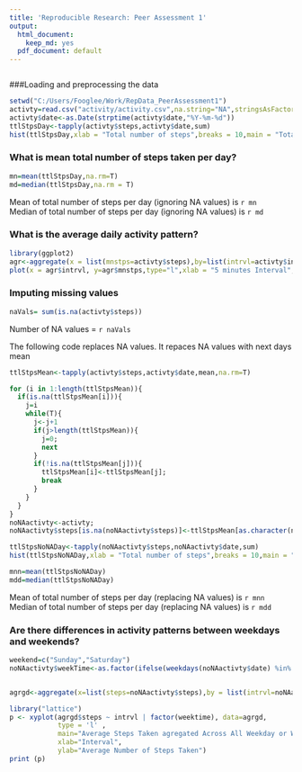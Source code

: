 ```yaml
---
title: 'Reproducible Research: Peer Assessment 1'
output:
  html_document:
    keep_md: yes
  pdf_document: default
---
```

```r


```

###Loading and preprocessing the data

```r
setwd("C:/Users/Fooglee/Work/RepData_PeerAssessment1")
activty=read.csv("activity/activity.csv",na.string="NA",stringsAsFactor=F)
activty$date<-as.Date(strptime(activty$date,"%Y-%m-%d"))
ttlStpsDay<-tapply(activty$steps,activty$date,sum)
hist(ttlStpsDay,xlab = "Total number of steps",breaks = 10,main = "Total number of steps taken each day")

```
     
### What is mean total number of steps taken per day?
```r
mn=mean(ttlStpsDay,na.rm=T)
md=median(ttlStpsDay,na.rm = T)
```
Mean of total number of steps per day (ignoring NA values) is `r mn`  
Median of total number of steps per day (ignoring NA values) is `r md`

### What is the average daily activity pattern?

```r
library(ggplot2)
agr<-aggregate(x = list(mnstps=activty$steps),by=list(intrvl=activty$interval),FUN = mean,na.rm=T)
plot(x = agr$intrvl, y=agr$mnstps,type="l",xlab = "5 minutes Interval", ylab = "Average number of steps taken",main ="Average Number of Steps Taken Averaged Across All Days",xlim=c(0,2500),ylim=c(0,200))

```

### Imputing missing values

```r
naVals= sum(is.na(activty$steps))
```
Number of NA values = `r naVals`

The following code replaces NA values. It repaces NA values with next days mean

```r
ttlStpsMean<-tapply(activty$steps,activty$date,mean,na.rm=T)

for (i in 1:length(ttlStpsMean)){
  if(is.na(ttlStpsMean[i])){
    j=i
    while(T){
      j<-j+1
      if(j>length(ttlStpsMean)){
        j=0;
        next
      }
      if(!is.na(ttlStpsMean[j])){
        ttlStpsMean[i]<-ttlStpsMean[j];
        break
      }
    }
  }
}
noNAactivty<-activty;
noNAactivty$steps[is.na(noNAactivty$steps)]<-ttlStpsMean[as.character(noNAactivty$date[is.na(noNAactivty$steps)])]

ttlStpsNoNADay<-tapply(noNAactivty$steps,noNAactivty$date,sum)
hist(ttlStpsNoNADay,xlab = "Total number of steps",breaks = 10,main = "Total number of steps taken each day")
```

```r
mnn=mean(ttlStpsNoNADay)
mdd=median(ttlStpsNoNADay)
```
Mean of total number of steps per day (replacing NA values) is `r mnn`  
Median of total number of steps per day (replacing NA values) is `r mdd`

### Are there differences in activity patterns between weekdays and weekends?

```r
weekend=c("Sunday","Saturday")
noNAactivty$weekTime<-as.factor(ifelse(weekdays(noNAactivty$date) %in% weekend,"weekend","weekday"))


agrgd<-aggregate(x=list(steps=noNAactivty$steps),by = list(intrvl=noNAactivty$interval, weektime=noNAactivty$weekTime),mean)

library("lattice")
p <- xyplot(agrgd$steps ~ intrvl | factor(weektime), data=agrgd, 
            type = 'l' ,
            main="Average Steps Taken agregated Across All Weekday or Weekend",
            xlab="Interval",
            ylab="Average Number of Steps Taken")
print (p) 
```
